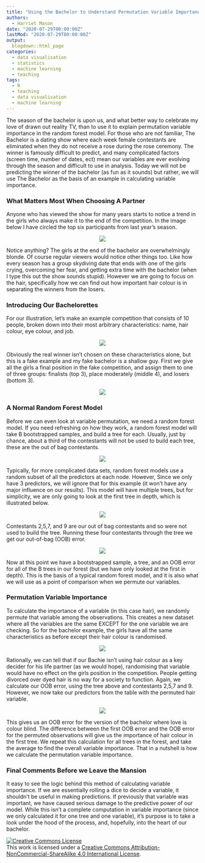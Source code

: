 ```yaml
---
title: "Using the Bachelor to Understand Permutation Variable Importance"
authors: 
  - Harriet Mason
date: "2020-07-29T00:00:00Z"
lastMod: "2020-07-29T00:00:00Z"
output:
  blogdown::html_page
categories:
  - data visualisation
  - statistics
  - machine learning
  - teaching
tags:
  - R
  - teaching
  - data visualisation
  - machine learning
---
```

The season of the bachelor is upon us, and what better way to celebrate my love of drawn out reality TV, than to use it to explain permutation variable importance in the random forest model.  For those who are not familiar, The Bachelor is a dating show where each week female contestants are eliminated when they do not receive a rose during the rose ceremony. The winner is famously difficult to predict, and many complicated factors (screen time, number of dates, ect) mean our variables are ever evolving through the season and difficult to use in analysis. Today we will not be predicting the winner of the bachelor (as fun as it sounds) but rather, we will use The Bachelor as the basis of an example in calculating variable importance.     

### What Matters Most When Choosing A Partner  

Anyone who has viewed the show for many years starts to notice a trend in the girls who always make it to the end of the competition. In the image below I have circled the top six participants from last year’s season.

<center>
![](/img/permutation_variable_importance/draw2.1.png)
</center>

Notice anything? The girls at the end of the bachelor are overwhelmingly blonde. Of course regular viewers would notice other things too. Like how every season has a group skydiving date that ends with one of the girls crying, overcoming her fear, and getting extra time with the bachelor (when I type this out the show sounds stupid). However we are going to focus on the hair, specifically how we can find out how important hair colour is in separating the winners from the losers.   

### Introducing Our Bachelorettes  

For our illustration, let’s make an example competition that consists of  10 people, broken down into their most arbitrary characteristics: name, hair colour, eye colour, and job.  

<center>
![](/img/permutation_variable_importance/draw2.2.png)
</center>
  
Obviously the real winner isn’t chosen on these characteristics alone, but this is a fake example and my fake bachelor is a shallow guy. First we give all the girls a final position in the fake competition, and assign them to one of three groups: finalists (top 3), place moderately (middle 4), and losers (bottom 3).     

<center>
![](/img/permutation_variable_importance/draw2.3.png)
</center>
  
  
### A Normal Random Forest Model  

Before we can even look at variable permutation, we need a random forest model. If you need refreshing on how they work, a random forest model will take B bootstrapped samples, and build a tree for each. Usually, just by chance, about a third of the contestants will not be used to build each tree, these are the out of bag contestants.   

<center>
![](/img/permutation_variable_importance/draw2.4.png)
</center>

Typically, for more complicated data sets, random forest models use a random subset of all the predictors at each node. However, Since we only have 3 predictors, we will ignore that for this example (it won’t have any major influence on our results). This model will have multiple trees, but for simplicity, we are only going to look at the first tree in depth, which is illustrated below.  

<center>
![](/img/permutation_variable_importance/draw2.5.png)
</center>
  
  
Contestants 2,5,7, and 9 are our out of bag contestants and so were not used to build the tree. Running these four contestants through the tree we get our out-of-bag (OOB) error.

<center>
![](/img/permutation_variable_importance/draw2.6.png)
</center>
  
Now at this point we have a bootstrapped sample, a tree, and an OOB error for all of the B trees in our forest (but we have only looked at the first in depth). This is the basis of a typical random forest model, and it is also what we will use as a point of comparison when we permute our variables. 

### Permutation Variable Importance  

To calculate the importance of a variable (in this case hair), we randomly permute that variable among the observations. This creates a new dataset where all the variables are the same EXCEPT for the one variable we are checking. So for the bachelor example, the girls have all the same characteristics as before except their hair colour is randomised. 

<center>
![](/img/permutation_variable_importance/draw2.7.png)
</center>
  
  
Rationally, we can tell that if our Bachie isn’t using hair colour as a key decider for his life partner (as we would hope), randomising that variable would have no effect on the girls position in the competition. People getting divorced over dyed hair is no way for a society to function.  Again, we calculate our OOB error, using the tree above and contestants 2,5,7 and 9. However, we now take our predictors from the table with the permuted hair variable.

<center>
![](/img/permutation_variable_importance/draw2.8.png)
</center>
  
  
This gives us an OOB error for the version of the bachelor where love is colour blind. The difference between the first OOB error and the OOB error for the permuted observations will give us the importance of  hair colour in the first tree. We repeat this calculation for all trees in the forest, and take the average to find the overall variable importance. That in a nutshell is how we calculate the permutation variable importance. 

### Final Comments Before we Leave the Mansion   

It easy to see the logic behind this method of calculating variable importance. If we are essentially rolling a dice to decide a variable, it shouldn’t be useful in making predictions. If previously that variable was important, we have caused serious damage to the predictive power of our model.  While this isn’t a complete computation in variable importance (since we only calculated it for one tree and one variable), it’s purpose is to take a look under the hood of the process, and, hopefully, into the heart of our bachelor.

<a rel="license" href="http://creativecommons.org/licenses/by-nc-sa/4.0/"><img alt="Creative Commons License" style="border-width:0" src="https://i.creativecommons.org/l/by-nc-sa/4.0/88x31.png" /></a><br />This work is licensed under a <a rel="license" href="http://creativecommons.org/licenses/by-nc-sa/4.0/">Creative Commons Attribution-NonCommercial-ShareAlike 4.0 International License</a>.